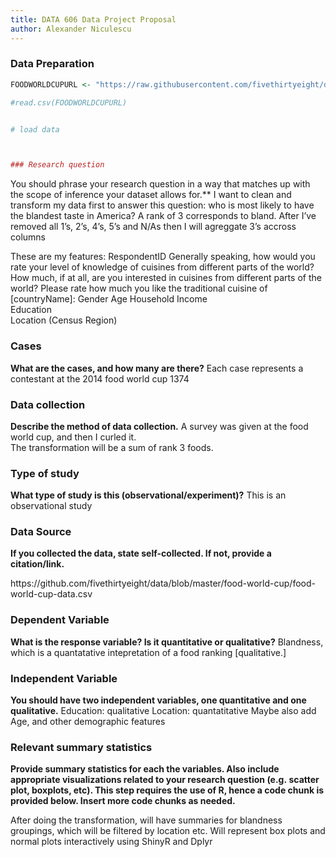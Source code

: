 ```yaml
---
title: DATA 606 Data Project Proposal
author: Alexander Niculescu
---
```


### Data Preparation
```r
FOODWORLDCUPURL <- "https://raw.githubusercontent.com/fivethirtyeight/data/master/food-world-cup/food-world-cup-data.csv"

#read.csv(FOODWORLDCUPURL)

```

```r

```

```r
# load data



### Research question 


```
You should phrase your research question in a way that matches up with the scope of inference your dataset allows for.**
I want to clean and transform my data first to answer this question: who is most likely to have the blandest taste in America?
A rank of 3 corresponds to bland.  After I've removed all 1's, 2's, 4's, 5's and N/As then I will agreggate 3's accross columns

These are my features:
RespondentID	Generally speaking, how would you rate your level of knowledge of cuisines from different parts of the world?	
How much, if at all, are you interested in cuisines from different parts of the world?
Please rate how much you like the traditional cuisine of [countryName]:
Gender
Age
Household Income	
Education	
Location (Census Region)

### Cases 

**What are the cases, and how many are there?**
Each case represents a contestant at the 2014 food world cup
1374

### Data collection 

**Describe the method of data collection.**
A survey was given at the food world cup, and then I curled it.  
The transformation will be a sum of rank 3 foods.


### Type of study 

**What type of study is this (observational/experiment)?**
This is an observational study


### Data Source 

**If you collected the data, state self-collected. If not, provide a citation/link.**

https://github.com/fivethirtyeight/data/blob/master/food-world-cup/food-world-cup-data.csv


### Dependent Variable

**What is the response variable? Is it quantitative or qualitative?**
Blandness, which is a quantatative intepretation of a food ranking [qualitative.]

### Independent Variable

**You should have two independent variables, one quantitative and one qualitative.**
Education: qualitative
Location: quantatitative
Maybe also add Age, and other demographic features

### Relevant summary statistics 

**Provide summary statistics for each the variables. Also include appropriate visualizations related to your research question (e.g. scatter plot, boxplots, etc). This step requires the use of R, hence a code chunk is provided below. Insert more code chunks as needed.**

After doing the transformation, will have summaries for blandness groupings, which will be filtered by location etc.
Will represent box plots and normal plots interactively using ShinyR and Dplyr

```r

```

